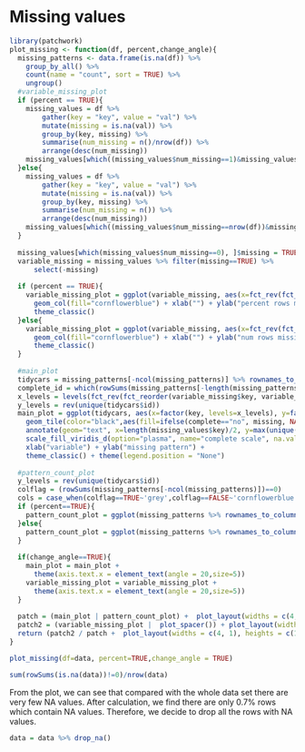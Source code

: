 # Missing values

```r
library(patchwork)
plot_missing <- function(df, percent,change_angle){
  missing_patterns <- data.frame(is.na(df)) %>%
    group_by_all() %>%
    count(name = "count", sort = TRUE) %>%
    ungroup()
  #variable_missing_plot
  if (percent == TRUE){
    missing_values = df %>%
        gather(key = "key", value = "val") %>%
        mutate(missing = is.na(val)) %>%
        group_by(key, missing) %>%
        summarise(num_missing = n()/nrow(df)) %>%
        arrange(desc(num_missing))
    missing_values[which((missing_values$num_missing==1)&missing_values$missing==FALSE), ]$num_missing = 0
  }else{
    missing_values = df %>%
        gather(key = "key", value = "val") %>%
        mutate(missing = is.na(val)) %>%
        group_by(key, missing) %>%
        summarise(num_missing = n()) %>%
        arrange(desc(num_missing))
    missing_values[which((missing_values$num_missing==nrow(df))&missing_values$missing==FALSE), ]$num_missing = 0
  }
  
  missing_values[which(missing_values$num_missing==0), ]$missing = TRUE
  variable_missing = missing_values %>% filter(missing==TRUE) %>%
      select(-missing)
  
  if (percent == TRUE){
    variable_missing_plot = ggplot(variable_missing, aes(x=fct_rev(fct_reorder(key, num_missing)), y=num_missing)) +    
      geom_col(fill="cornflowerblue") + xlab("") + ylab("percent rows missing:") + ggtitle("Missing value patterns")  + 
      theme_classic()
  }else{
    variable_missing_plot = ggplot(variable_missing, aes(x=fct_rev(fct_reorder(key, num_missing)), y=num_missing)) +    
      geom_col(fill="cornflowerblue") + xlab("") + ylab("num rows missing:") + ggtitle("Missing value patterns")  + 
      theme_classic()
  }
  
  #main_plot
  tidycars = missing_patterns[-ncol(missing_patterns)] %>% rownames_to_column("id") %>% gather(key, value, -id) %>% mutate(missing=ifelse(value, "yes", "no")) %>% group_by(id) %>% mutate(complete=ifelse(all(value==FALSE), "yes", "no")) %>% ungroup()
  complete_id = which(rowSums(missing_patterns[-length(missing_patterns)]) == 0)
  x_levels = levels(fct_rev(fct_reorder(variable_missing$key, variable_missing$num_missing)))
  y_levels = rev(unique(tidycars$id)) 
  main_plot = ggplot(tidycars, aes(x=factor(key, levels=x_levels), y=factor(id, levels=y_levels))) +
    geom_tile(color="black",aes(fill=ifelse(complete=="no", missing, NA))) + 
    annotate(geom="text", x=length(missing_values$key)/2, y=max(unique(as.integer(tidycars$id))) - complete_id + 1,label="complete cases ")+
    scale_fill_viridis_d(option="plasma", name="complete scale", na.value="grey") + 
    xlab("variable") + ylab("missing pattern") +
    theme_classic() + theme(legend.position = "None")
  
  #pattern_count_plot
  y_levels = rev(unique(tidycars$id))
  colflag = (rowSums(missing_patterns[-ncol(missing_patterns)])==0)
  cols = case_when(colflag==TRUE~'grey',colflag==FALSE~'cornflowerblue')
  if (percent==TRUE){
    pattern_count_plot = ggplot(missing_patterns %>% rownames_to_column("id"), aes(x=count/nrow(df), y=factor(id, levels=y_levels))) +   geom_col(fill=cols) + xlab("row percent") + ylab(" ") + theme_classic()
  }else{
    pattern_count_plot = ggplot(missing_patterns %>% rownames_to_column("id"), aes(x=count, y=factor(id, levels=y_levels))) +   geom_col(fill=cols) + xlab("row count") + ylab(" ") + theme_classic()
  }
  
  if(change_angle==TRUE){
    main_plot = main_plot +
      theme(axis.text.x = element_text(angle = 20,size=5))
    variable_missing_plot = variable_missing_plot +
      theme(axis.text.x = element_text(angle = 20,size=5))
  }
  
  patch = (main_plot | pattern_count_plot) +  plot_layout(widths = c(4, 1))
  patch2 = (variable_missing_plot |  plot_spacer()) + plot_layout(widths = c(3, 1))
  return (patch2 / patch +  plot_layout(widths = c(4, 1), heights = c(1, 4)))
}

plot_missing(df=data, percent=TRUE,change_angle = TRUE)
```

```r
sum(rowSums(is.na(data))!=0)/nrow(data)
```

From the plot, we can see that compared with the whole data set there are very few NA values. After calculation, we find there are only 0.7% rows which contain NA values. Therefore, we decide to drop all the rows with NA values. 

```r
data = data %>% drop_na()
```

